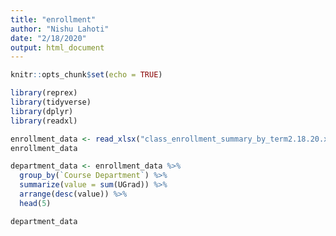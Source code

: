 ```yaml
---
title: "enrollment"
author: "Nishu Lahoti"
date: "2/18/2020"
output: html_document
---
```


```r
knitr::opts_chunk$set(echo = TRUE)

library(reprex)
library(tidyverse)
library(dplyr)
library(readxl)

enrollment_data <- read_xlsx("class_enrollment_summary_by_term2.18.20.xlsx", skip = 3)
enrollment_data


```


```r

department_data <- enrollment_data %>%
  group_by(`Course Department`) %>%
  summarize(value = sum(UGrad)) %>%
  arrange(desc(value)) %>%
  head(5)

department_data

```

